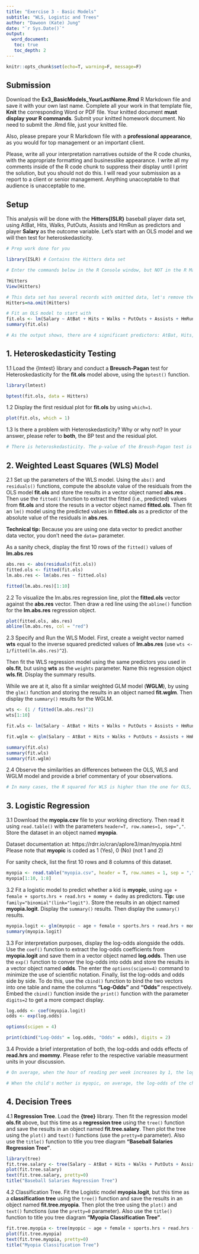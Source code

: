 ```yaml
---
title: "Exercise 3 - Basic Models"
subtitle: "WLS, Logistic and Trees"
author: "Dawoon (Kate) Jung"
date: "`r Sys.Date()`"
output:
  word_document:
   toc: true
   toc_depth: 2
---
```


```r
knitr::opts_chunk$set(echo=T, warning=F, message=F)
```

## Submission

Download the **Ex3_BasicModels_YourLastName.Rmd** R Markdown file and save it with your own last name. Complete all your work in that template file, **Knit** the corresponding Word or PDF file. Your knitted document **must display your R commands**. Submit your knitted homework document. No need to submit the .Rmd file, just your knitted file.

Also, please prepare your R Markdown file with a **professional appearance**, as you would for top management or an important client. 

Please, write all your interpretation narratives outside of the R code chunks, with the appropriate formatting and businesslike appearance</span>. I write all my comments inside of the R code chunk to suppress their display until I print the solution, but you should not do this. I will read your submission as a report to a client or senior management. Anything unacceptable to that audience is unacceptable to me.

## Setup

This analysis will be done with the **Hitters{ISLR}** baseball player data set, using AtBat, Hits, Walks, PutOuts, Assists and HmRun as predictors and player **Salary** as the outcome variable. Let's start with an OLS model and we will then test for heteroskedasticity.

```r
# Prep work done for you

library(ISLR) # Contains the Hitters data set

# Enter the commands below in the R Console window, but NOT in the R Markdown file. Inspect the data and the description of each predictor, to familiarize yourself with the data

?Hitters
View(Hitters)

# This data set has several records with omitted data, let's remove them
Hitters=na.omit(Hitters) 

# Fit an OLS model to start with
fit.ols <- lm(Salary ~ AtBat + Hits + Walks + PutOuts + Assists + HmRun, data=Hitters)
summary(fit.ols)

# As the output shows, there are 4 significant predictors: AtBat, Hits, Walks and PutOuts, and 2 non-significant predictors: Assists and HmRun.
```

## 1. Heteroskedasticity Testing

1.1 Load the {lmtest} library and conduct a **Breusch-Pagan** test for Heteroskedasticity for the **fit.ols** model above, using the `bptest()` function.

```r
library(lmtest)

bptest(fit.ols, data = Hitters) 

```

1.2 Display the first residual plot for **fit.ols** by using `which=1`.
   
```r
plot(fit.ols, which = 1)
```

1.3 Is there a problem with Heteroskedasticity? Why or why not? In your answer, please refer to **both**, the BP test and the residual plot.  
    
```r
# There is heteroskedasticity. The p-value of the Breush-Pagan test is 0.01699, which is referring the significance of heteroskedasticity. According to the first residual plot, the error variance is not even, has some pattern. 
```


## 2. Weighted Least Squares (WLS) Model

2.1 Set up the parameters of the WLS model. Using the `abs()` and `residuals()` functions, compute the absolute value of the residuals from the OLS model **fit.ols** and store the results in a vector object named **abs.res** . Then use the `fitted()` function to extract the fitted (i.e., predicted) values from **fit.ols** and store the resuts in a vector object named **fitted.ols**. Then fit an `lm()` model using the predicted values in **fitted.ols** as a predictor of the absolute value of the residuals in **abs.res**. 

**Technical tip:** Because you are using one data vector to predict another data vector, you don't need the `data=` parameter.

As a sanity check, display the first 10 rows of the `fitted()` values of **lm.abs.res**

```r
abs.res <- abs(residuals(fit.ols))
fitted.ols <- fitted(fit.ols)
lm.abs.res <- lm(abs.res ~ fitted.ols)

fitted(lm.abs.res)[1:10]
```

2.2 To visualize the lm.abs.res regression line, plot the **fitted.ols** vector against the **abs.res** vector. Then draw a red line using the `abline()` function for the **lm.abs.res** regression object.

```r
plot(fitted.ols, abs.res)
abline(lm.abs.res, col = "red")
```

2.3 Specify and Run the WLS Model. First, create a weight vector named **wts** equal to the inverse squared predicted values of **lm.abs.res** (use `wts <- 1/fitted(lm.abs.res)^2`). 

Then fit the WLS regression model using the same predictors you used in **ols.fit**, but using **wts** as the `weights` parameter. Name this regression object **wls.fit**. Display the summary results.

While we are at it, also fit a similar weighted GLM model (**WGLM**), by using the `glm()` function and storing the results in an object named **fit.wglm**. Then display the `summary()` results for the WGLM. 

```r
wts <- (1 / fitted(lm.abs.res)^2)
wts[1:10]
```

```r
fit.wls <- lm(Salary ~ AtBat + Hits + Walks + PutOuts + Assists + HmRun, data = Hitters, weights = wts)
```


```r
fit.wglm <- glm(Salary ~ AtBat + Hits + Walks + PutOuts + Assists + HmRun, data = Hitters, weights = wts)
```

```r
summary(fit.ols)
summary(fit.wls)
summary(fit.wglm)
```

2.4 Observe the similarities an differences between the OLS, WLS and WGLM model and provide a brief commentary of your observations.

```r
# In many cases, the R squared for WLS is higher than the one for OLS, but in this dataset, the R squared for WLS is smaller. (0.311 > 0.1747) However, comparing these two is not a proper decision since R squared for WLS is for the proportion of the explained weighted variance, not the variance. As we found out above, since this OLS's residuals are heteroskedastic, WLS has less variance than OLS. WGLM model shows the same result as WLS, but different measures with 2LL fir statistics.
```



## 3. Logistic Regression

3.1 Download the **myopia.csv** file to your working directiory. Then read it using `read.table()` with the parameters `header=T, row.names=1, sep=","`. Store the dataset in an object named **myopia**. 

Dataset documentation at: https://rdrr.io/cran/aplore3/man/myopia.html
Please note that **myopic** is coded as 1 (Yes), 0 (No) (not 1 and 2)

For sanity check, list the first 10 rows and 8 columns of this dataset.

```r
myopia <- read.table("myopia.csv", header = T, row.names = 1, sep = ",")
myopia[1:10, 1:8]
```

3.2 Fit a logistic model to predict whether a kid is **myopic**, using `age + female + sports.hrs + read.hrs + mommy + dadmy` as predictors. **Tip:** use `family="binomial"(link="logit")`. Store the results in an object named **myopia.logit**. Display the `summary()` results. Then display the `summary()` results.

```r
myopia.logit <- glm(myopic ~ age + female + sports.hrs + read.hrs + mommy + dadmy, family="binomial"(link="logit"), data=myopia)
summary(myopia.logit)

```

3.3 For interpretation purposes, display the log-odds alongside the odds. Use the `coef()` function to extract the log-odds coefficients from **myopia.logit** and save them in a vector object named **log.odds**. Then use the `exp()` function to conver the log-odds into odds and store the results in a vector object named **odds**. The enter the `options(scipen=4)` command to minimize the use of scientific notation. Finally, list the log-odds and odds side by side. To do this,  use the `cbind()` function to bind the two vectors into one table and name the columns **"Log-Odds"** and **"Odds"** respectively. Embed the `cbind()` function inside the `print()` function with the parameter `digits=2` to get a more compact display.

```r
log.odds <- coef(myopia.logit)
odds <- exp(log.odds)

options(scipen = 4)

print(cbind("Log-Odds" = log.odds, "Odds" = odds), digits = 2)
```
 
3.4 Provide a brief interpretation of both, the log-odds and odds effects of **read.hrs** and **mommy**. Please refer to the respective variable measurment units in your discussion.

```r
# On average, when the hour of reading per week increases by 1, the log-odds of developing myopia within the first five years goes up by 0.799 when everything else holds constant. In odds, it increases by a factor of 2.22 in the same situation. 

# When the child's mother is myopic, on average, the log-odds of the child developing myopic increase by 2.937, and the odds go up by a factor of 18.86, holding everything else constant.
```


## 4. Decision Trees

4.1 **Regression Tree**. Load the **{tree}** library. Then fit the regression model **ols.fit** above, but this time as a **regression tree** using the `tree()` function and save the results in an object named **fit.tree.salary**. Then plot the tree using the `plot()` and `text()` functions (use the `pretty=0` parameter). Also use the `title()` function to title you tree diagram **"Baseball Salaries Regression Tree"**.

```r
library(tree)
fit.tree.salary <- tree(Salary ~ AtBat + Hits + Walks + PutOuts + Assists + HmRun, data=Hitters)
plot(fit.tree.salary)
text(fit.tree.salary, pretty=0)
title("Baseball Salaries Regression Tree")
```

4.2 Classification Tree. Fit the Logistic model **myopia.logit**, but this time as a **classification tree** using the `tree()` function and save the results in an object named **fit.tree.myopia**. Then plot the tree using the `plot()` and `text()` functions (use the `pretty=0` parameter). Also use the `title()` function to title you tree diagram **"Myopia Classification Tree"**.

```r
fit.tree.myopia <- tree(myopic ~ age + female + sports.hrs + read.hrs + mommy + dadmy, data=myopia)
plot(fit.tree.myopia)
text(fit.tree.myopia, pretty=0)
title("Myopia Classification Tree")
```
